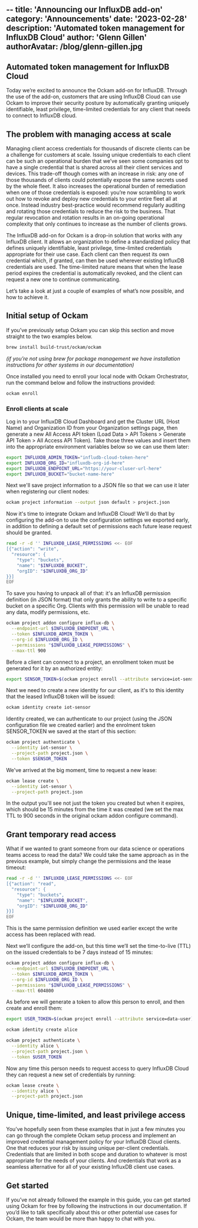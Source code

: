 --
title: 'Announcing our InfluxDB add-on'
category: 'Announcements'
date: '2023-02-28'
description: 'Automated token management for InfluxDB Cloud'
author: 'Glenn Gillen'
authorAvatar: /blog/glenn-gillen.jpg
---

## Automated token management for InfluxDB Cloud

Today we’re excited to announce the Ockam add-on for InfluxDB. Through the use of the add-on, customers that are using InfluxDB Cloud can use Ockam to improve their security posture by automatically granting uniquely identifiable, least privilege, time-limited credentials for any client that needs to connect to InfluxDB cloud.

## The problem with managing access at scale

Managing client access credentials for thousands of discrete clients can be a challenge for customers at scale. Issuing unique credentials to each client can be such an operational burden that we’ve seen some companies opt to have a single credential that is shared across all their client services and devices. This trade-off though comes with an increase in risk: any one of those thousands of clients could potentially expose the same secrets used by the whole fleet. It also increases the operational burden of remediation when one of those credentials is exposed: you’re now scrambling to work out how to revoke and deploy new credentials to your entire fleet all at once. Instead industry best-practice would recommend regularly auditing and rotating those credentials to reduce the risk to the business. That regular revocation and rotation results in an on-going operational complexity that only continues to increase as the number of clients grows. 

The InfluxDB add-on for Ockam is a drop-in solution that works with any InfluxDB client. It allows an organization to define a standardized policy that defines uniquely identifiable, least privilege, time-limited credentials appropriate for their use case. Each client can then request its own credential which, if granted, can then be used wherever existing InfluxDB credentials are used. The time-limited nature means that when the lease period expires the credential is automatically revoked, and the client can request a new one to continue communicating.

Let’s take a look at just a couple of examples of what’s now possible, and how to achieve it. 

## Initial setup of Ockam

If you’ve previously setup Ockam you can skip this section and move straight to the two examples below.

```bash
brew install build-trust/ockam/ockam
```

_(if you’re not using brew for package management we have installation instructions for other systems in our documentation)_

Once installed you need to enroll your local node with Ockam Orchestrator, run the command below and follow the instructions provided:

```bash
ockam enroll
```

### Enroll clients at scale

Log in to your InfluxDB Cloud Dashboard and get the Cluster URL (Host Name) and Organization ID from your Organization settings page, then generate a new All Access API token (Load Data > API Tokens > Generate API Token > All Access API Token). Take those three values and insert them into the appropriate environment variables below so we can use them later:

```bash
export INFLUXDB_ADMIN_TOKEN="infludb-cloud-token-here"
export INFLUXDB_ORG_ID="influxdb-org-id-here"
export INFLUXDB_ENDPOINT_URL="https://your-cluser-url-here"
export INFLUXDB_BUCKET="bucket-name-here"
```

Next we'll save project information to a JSON file so that we can use it later when registering our client nodes:

```bash
ockam project information --output json default > project.json
```

Now it's time to integrate Ockam and InfluxDB Cloud! We'll do that by configuring the add-on to use the configuration settings we exported early, in addition to defining a default set of permissions each future lease request should be granted. 

```bash
read -r -d '' INFLUXDB_LEASE_PERMISSIONS <<- EOF
[{"action": "write", 
  "resource": {
    "type": "buckets", 
    "name": "$INFLUXDB_BUCKET",
    "orgID": "$INFLUXDB_ORG_ID"
}}]
EOF
```

To save you having to unpack all of that: it's an InfluxDB permission definition (in JSON format) that only grants the ability to write to a specific bucket on a specific Org. Clients with this permission will be unable to read any data, modify permissions, etc.

```bash
ockam project addon configure influx-db \
  --endpoint-url $INFLUXDB_ENDPOINT_URL \
  --token $INFLUXDB_ADMIN_TOKEN \
  --org-id $INFLUXDB_ORG_ID \
  --permissions "$INFLUXDB_LEASE_PERMISSIONS" \
  --max-ttl 900
```

Before a client can connect to a project, an enrollment token must be generated for it by an authorized entity:

```bash
export SENSOR_TOKEN=$(ockam project enroll --attribute service=iot-sensor)
```

Next we need to create a new identity for our client, as it's to this identity that the leased InfluxDB token will be issued:

```bash
ockam identity create iot-sensor
```

Identity created, we can authenticate to our project (using the JSON configuration file we created earlier) and the enrolment token SENSOR_TOKEN we saved at the start of this section:

```bash
ockam project authenticate \
  --identity iot-sensor \
  --project-path project.json \
  --token $SENSOR_TOKEN
```

We've arrived at the big moment, time to request a new lease:

```bash
ockam lease create \
  --identity iot-sensor \
  --project-path project.json
```

In the output you'll see not just the token you created but when it expires, which should be 15 minutes from the time it was created (we set the max TTL to 900 seconds in the original ockam addon configure command).

## Grant temporary read access

What if we wanted to grant someone from our data science or operations teams access to read the data? We could take the same approach as in the previous example, but simply change the permissions and the lease timeout:

```bash
read -r -d '' INFLUXDB_LEASE_PERMISSIONS <<- EOF
[{"action": "read", 
  "resource": {
    "type": "buckets", 
    "name": "$INFLUXDB_BUCKET",
    "orgID": "$INFLUXDB_ORG_ID"
}}]
EOF
```

This is the same permission definition we used earlier except the write access has been replaced with read.

Next we’ll configure the add-on, but this time we’ll set the time-to-live (TTL) on the issued credentials to be 7 days instead of 15 minutes:

```bash
ockam project addon configure influx-db \
  --endpoint-url $INFLUXDB_ENDPOINT_URL \
  --token $INFLUXDB_ADMIN_TOKEN \
  --org-id $INFLUXDB_ORG_ID \
  --permissions "$INFLUXDB_LEASE_PERMISSIONS" \
  --max-ttl 604800
```

As before we will generate a token to allow this person to enroll, and then create and enroll them:

```bash
export USER_TOKEN=$(ockam project enroll --attribute service=data-user)
```

```bash
ockam identity create alice
```

```bash
ockam project authenticate \
  --identity alice \
  --project-path project.json \
  --token $USER_TOKEN
```

Now any time this person needs to request access to query InfluxDB Cloud they can request a new set of credentials by running:

```bash
ockam lease create \
  --identity alice \
  --project-path project.json
```

## Unique, time-limited, and least privilege access

You’ve hopefully seen from these examples that in just a few minutes you can go through the complete Ockam setup process and implement an improved credential management policy for your InfluxDB Cloud clients. One that reduces your risk by issuing unique per-client credentials. Credentials that are limited in both scope and duration to whatever is most appropriate for the needs of your clients. And credentials that work as a seamless alternative for all of your existing InfluxDB client use cases.

## Get started

If you’ve not already followed the example in this guide, you can get started using Ockam for free by following the instructions in our documentation. If you’d like to talk specifically about this or other potential use cases for Ockam, the team would be more than happy to chat with you.
